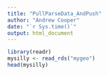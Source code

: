 ```yaml
---
title: "PullParseData_AndPush"
author: "Andrew Cooper"
date: "`r Sys.time()`"
output: html_document
---
```



```r



library(readr)
mysilly <- read_rds("mygeo")
head(mysilly)

```
